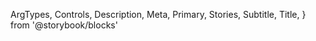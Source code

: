   ArgTypes,
  Controls,
  Description,
  Meta,
  Primary,
  Stories,
  Subtitle,
  Title,
} from '@storybook/blocks'


<Meta of={StepperStories} />

<Title />

<Subtitle />

<Description />

---

## Props

The component accepts the following props:

<ArgTypes />

<Stories includePrimary={false} title="Steppers" />

## Playground

<Primary />

<Controls />
